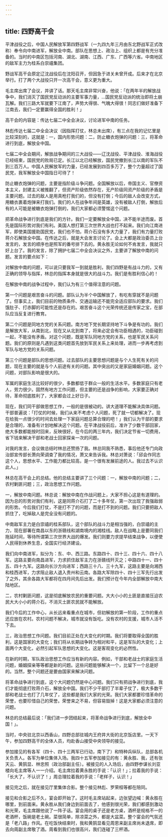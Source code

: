 ```yaml
---
---
---
```

title: 四野高干会
---




平津战役之后，中国人民解放军第四野战军（一九四九年三月由东北野战军正式改称）奉令向中南进军，解放全中南。部队在思想上、政治上、组织上都是有充分准备的。当时的中南区包括河南、湖北、湖南、江西、广东、广西等六省。中南地区的敌军主力为桂系白崇禧集团。

野战军高干会原定辽沈战役后在沈阳召开，但因急于进关未曾开成。后来才在北京举行。打了两个大战役只开一次高干会，意义更为重大。

毛主席出席了会议，并讲了话。那天毛主席非常兴奋，他说：「在两年半的解放战争中，我们消灭了国民党反动派的主要军事力量，…国民党反动派的统治即将土崩瓦解。我们三路大军就要下江南了，声势大得很、气魄大得很！同志们做好准备下江南去，我们一定要赢得全国的胜利！」

高干会的内容是：传达七届二中全会决议，讨论进军中南的任务。

林彪传达七届二中全会决议（因指挥打仗，林总未出席），有三点在我的记忆里是比较深刻的，这就是：一，国内形势问题：二，防止糖衣炮弹的问题：三，将革命进行到底，解放全中国。

七届二中全会期间，解放战争期间的三大战役——辽沈战役、平津战役、淮海战役已经结束，国民党的败局已定。长江以北已经解放，国民党撤到长江以南的军队不到三百万人。中国人民解放军的力量，已经发展到四百多万了，整个力量超过了国民党，我军解放全中国指日可待了！

防止糖衣炮弹的问题，主要是指阶级斗争问题。全国解放以后，帝国主义、官僚资本主义，封建主义被推翻了，但资产阶级依然存在，无产阶级同资产阶级的矛盾是主要问题。过去的敌人是用真枪打我们的，但没有打倒；今后的敌人会改变方式，用糖衣裹着炮弹来打我们。我们的人在战争年间是英雄，没有被敌人打倒，解放后有的人可能是被糖衣炮弹打倒的，我们大家都必须警惕这个问题。

把革命战争进行到底是我们的方针。我们一定要解放全中国，决不能半途而废。首先是国际形势对我们有利。美国人想打第三次世界大战也打不起来。我们向江南进军，即使美国援助国民党，我们也不怕，蒋介石没有多大力量了，我们有力量打败蒋介石解放全中国。在传达之后，就是大会发言讨论了。会上大都是政治委员上台发言的，发言的顺序也是照军的番号排下去的。黄永胜无论如何不肯发言，我就只好上台了。我的发言，除了拥护七届二中全会决议之外，主要讲了解放中南的问题。发言的要点如下：

对解放中南的问题，可以说只要我军一到就是胜利，我们四野是有战斗力的，又有正确的领导与指挥，林总的指挥本身就是很大的战斗力。我们是有胜利信心的！

在解放中南的战争过程中，我们认为有三个值得注意的问题。

第一个问题是艰苦奋斗的问题。部队认为半个中国解放了，有吃有穿就不是问题了。但事实上，我们目前的物质条件、交通运输还不能完全适应部队的要求。我们饿肚子、打赤脚的可能性还是存在的。艰苦奋斗这个光荣传统还是传家之宝，在部队应当反复进行教育。

第二个问题是同地方党的关系问题。南方地下党长期坚持地下斗争是有功的。我们是解放大军，从南到北，现在又从北到南了，将来必定会有功臣相遇的，功臣碰到一起，不能没有矛盾。对这个问题，既是军队同地方党的关系，也是军民关系问题。我们的原则是凡遇到这类问题首先放到军民关系上来处理，进而一步再考虑到军队与地方党的关系问题。

第三个问题是部队的思想问题。过去部队的主要思想问题是与个人生死有关的问题，现在主要的就是与个人前途有关的问题。其中突出的又是家庭婚姻问题。这个问题，对部队影响是很大的。

军属的家庭生活比较好的很少，多数都低于群众一般的生活水平。多数家庭只有老人，劳力很少。固然有地方工作问题，但主要的还是战争的影响，大家要正确对待，革命彻底胜利了，大家都会过上好日子。

现在，我们同干部做思想工作，一般的是很被动的。讲大道理不能解决具体问题。干部普遍说：「打仗的时候，我们从来不考虑个人问题，死了就一切都解决了。现在给我一点很少的时间去处理一下家庭问题总算合理的吧！」我们认为干部的要求是合理的，准备有计划地解决这个问题。在平津战役前后，准许了少数干部回家，绝大多数都能按时回来，反映很好。在今后的两三年内，我们决定节省一切费用，省下钱来解决干部和老战士回家探亲一次的问题。

对我的发言，会议做总结时林总还赞扬了我。林总同我不熟悉，事后他还专门向政治部宣传部长萧向荣调查了我的情况，萧又来告诉我。林总对萧说：「邱会作同志这个人，思想水平、工作能力都比较高，是一个很有发展前途的人。我过去不认识此人。」

林总在高干会上的总结。他的总结主要讲了三个问题：一，解放中南的问题；二，农村剿匪问题；三，政治思想工作问题。

一，解放中南问题。林总说：解放中南在作战问题上，大家不担心这是有道理的。因为总的形势对我们有利，这是同蒋介石打了二十多年仗，第一次出现了我强敌弱的形势。今后我们打仗，不是打不了的问题，而是打不到的问题。我们只要把敌人抓住了，吃掉敌人是完全没有问题的。

中南敌军主力是白崇禧的桂系部队，这个部队的战斗力是相当强的，白崇禧的主力，现在部署在南昌以东的浙赣线和湖南境内的湘桂线。敌人在战略上是要同我们拖延时间，等待所谓第三次世界大战的爆发。我们则要力求提早结束战争，以便使人民得到休养生息，全国实行经济建设。

我们向中南进军，拟分为：东、中、西三路。东路四十、四十三、四十六、四十八军。这路主要向南昌进军，力求抓住敌军主力在浙赣线歼灭之；中路四十一、四十五、四十九军。这路向长沙方向进军；西路三十八、三十九军，这路主要是向湘西和桂西进军，力求阻止敌人退入贵州和云南。各路大军除四十、四十三军先行出发了之外，其余各路大军都将在四月间先后出发。我们预计在今年内全部解放中南大陆地区。

二，农村剿匪问题，这是彻底解放农民的重要问题。大大小小的土匪是直接压迫农民大大小小的蒋介石，不消灭土匪农民就不能解放。

我们今后的工作中心，从长远来看重点在城市，但初解放的第一阶段，工作的重点还应放在农村。农村问题不解决，城市就没有饭吃。没有农村的支援，城市人活不下去。

三，政治思想工作问题。我们目前正处在大变化的时期。我们将要取得全国的胜利，这是国家的大变化；我们将从长期战争转为相对和平，这是军队的大变化；上面两个大变化，必然引起军队思想的大变化。这是客观变化的必然性。

在新的时期，军队政治思想工作应当有新的内容。例如，干部和老战士的家庭生活问题，婚姻探亲等等都是新的问题。这些问题能够解决一个，比留下一个总是好的。当然，整个问题还是要由国家来解决问题。

将革命战争进行到底，这个大问题仍然是中心问题。我们只有把战争进行到底，我们才能彻底打败蒋介石，解放全中国。我们不少干部打了半辈子仗了，极大多数干部和老战士也打了几年仗了，这些都是我们大家的光荣。我们大家都要珍惜革命的荣誉，也要珍惜自己的荣誉。荣誉来之不易，但容易毁掉！这是大家都必须注意的问题。

林总的总结最后说：「我们进一步团结起来，将革命战争进行到底，解放全中国！」。

当时，中央驻北京以西香山，四野总部驻城内王府井大街的北京饭店里。一天下午，参加四野高干的全体人员，均赴香山接受中央领导的接见。

参加接见的有各军（四十、四十三两军已行动，南下了）和特种兵纵队，总部各机关负责人。各军为单位集体入场。我四十五军参加接见的有：黄永胜、我，还有张天云、黄鹄显、林忠照（政治部副主任）。被接见的人入场后，由四野参谋长刘亚楼向毛主席等人一一介绍。毛主席拉着黄永胜的手说：「认识！」；拉着我的手说：「长大了，不认识了！」周总理拉着我的手说：「老样子，认识！」

接见完之后，就在接见厅里集体合影。整个接见林彪、罗荣桓等都在陪同。

接见和合影之后不久，宴会即开始了。这时毛主席站起来，边张望边喊：黄永胜在哪里，到前面来。黄永胜从我们身边到前面去了，他感到很光荣，我们都感到激动和光荣，毛主席跟他说了一阵子话。宴会用的桌子还是老方桌，酒杯是规格不一的老酒杯，饭碗是老土碗。菜很简单，除凉菜之外，都是大盆菜。整个宴会的气氛还是「老八路」作风。在吃饭快结束时，我和黄鹄显看见周恩来副主席尚未退席，即去向周副主席敬了酒。周看到我们也很高兴，我们连碰了三杯酒。